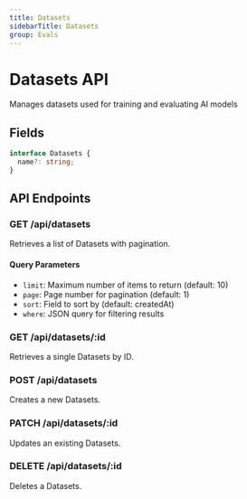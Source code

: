 ```yaml
---
title: Datasets
sidebarTitle: Datasets
group: Evals
---
```



# Datasets API

Manages datasets used for training and evaluating AI models




## Fields

```typescript
interface Datasets {
  name?: string;
}
```




## API Endpoints

### GET /api/datasets
Retrieves a list of Datasets with pagination.

#### Query Parameters
- `limit`: Maximum number of items to return (default: 10)
- `page`: Page number for pagination (default: 1)
- `sort`: Field to sort by (default: createdAt)
- `where`: JSON query for filtering results

### GET /api/datasets/:id
Retrieves a single Datasets by ID.

### POST /api/datasets
Creates a new Datasets.

### PATCH /api/datasets/:id
Updates an existing Datasets.

### DELETE /api/datasets/:id
Deletes a Datasets.

